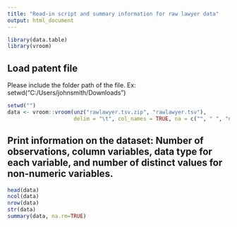 ```yaml
---
title: "Read-in script and summary information for raw lawyer data"
output: html_document
---
```


```r
library(data.table)
library(vroom)
```

## Load patent file
Please include the folder path of the file. Ex: setwd("C:/Users/johnsmith/Downloads")
```r
setwd("")
data <- vroom::vroom(unz("rawlawyer.tsv.zip", "rawlawyer.tsv"), 
                     delim = "\t", col_names = TRUE, na = c("", " ", "na", "NA", "N/A"))
```

## Print information on the dataset: Number of observations, column variables, data type for each variable, and number of distinct values for non-numeric variables.
```r
head(data)
ncol(data)
nrow(data)
str(data)
summary(data, na.rm=TRUE)
```
